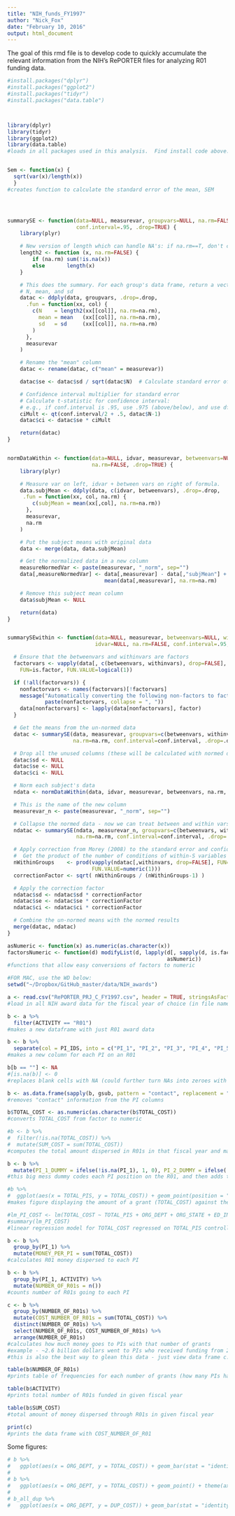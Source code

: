 ```yaml
---
title: "NIH_funds_FY1997"
author: "Nick_Fox"
date: "February 10, 2016"
output: html_document
---
```


The goal of this rmd file is to develop code to quickly accumulate the relevant information from the NIH's RePORTER files for analyzing R01 funding data.

```r
#install.packages("dplyr")
#install.packages("ggplot2")
#install.packages("tidyr")
#install.packages("data.table")



library(dplyr)
library(tidyr)
library(ggplot2)
library(data.table)
#loads in all packages used in this analysis.  Find install code above.


Sem <- function(x) {
  sqrt(var(x)/length(x))
  }
#creates function to calculate the standard error of the mean, SEM




summarySE <- function(data=NULL, measurevar, groupvars=NULL, na.rm=FALSE,
                      conf.interval=.95, .drop=TRUE) {
    library(plyr)

    # New version of length which can handle NA's: if na.rm==T, don't count them
    length2 <- function (x, na.rm=FALSE) {
        if (na.rm) sum(!is.na(x))
        else       length(x)
    }

    # This does the summary. For each group's data frame, return a vector with
    # N, mean, and sd
    datac <- ddply(data, groupvars, .drop=.drop,
      .fun = function(xx, col) {
        c(N    = length2(xx[[col]], na.rm=na.rm),
          mean = mean   (xx[[col]], na.rm=na.rm),
          sd   = sd     (xx[[col]], na.rm=na.rm)
        )
      },
      measurevar
    )

    # Rename the "mean" column    
    datac <- rename(datac, c("mean" = measurevar))

    datac$se <- datac$sd / sqrt(datac$N)  # Calculate standard error of the mean

    # Confidence interval multiplier for standard error
    # Calculate t-statistic for confidence interval: 
    # e.g., if conf.interval is .95, use .975 (above/below), and use df=N-1
    ciMult <- qt(conf.interval/2 + .5, datac$N-1)
    datac$ci <- datac$se * ciMult

    return(datac)
}


normDataWithin <- function(data=NULL, idvar, measurevar, betweenvars=NULL,
                           na.rm=FALSE, .drop=TRUE) {
    library(plyr)

    # Measure var on left, idvar + between vars on right of formula.
    data.subjMean <- ddply(data, c(idvar, betweenvars), .drop=.drop,
     .fun = function(xx, col, na.rm) {
        c(subjMean = mean(xx[,col], na.rm=na.rm))
      },
      measurevar,
      na.rm
    )

    # Put the subject means with original data
    data <- merge(data, data.subjMean)

    # Get the normalized data in a new column
    measureNormedVar <- paste(measurevar, "_norm", sep="")
    data[,measureNormedVar] <- data[,measurevar] - data[,"subjMean"] +
                               mean(data[,measurevar], na.rm=na.rm)

    # Remove this subject mean column
    data$subjMean <- NULL

    return(data)
}


summarySEwithin <- function(data=NULL, measurevar, betweenvars=NULL, withinvars=NULL,
                            idvar=NULL, na.rm=FALSE, conf.interval=.95, .drop=TRUE) {

  # Ensure that the betweenvars and withinvars are factors
  factorvars <- vapply(data[, c(betweenvars, withinvars), drop=FALSE],
    FUN=is.factor, FUN.VALUE=logical(1))

  if (!all(factorvars)) {
    nonfactorvars <- names(factorvars)[!factorvars]
    message("Automatically converting the following non-factors to factors: ",
            paste(nonfactorvars, collapse = ", "))
    data[nonfactorvars] <- lapply(data[nonfactorvars], factor)
  }

  # Get the means from the un-normed data
  datac <- summarySE(data, measurevar, groupvars=c(betweenvars, withinvars),
                     na.rm=na.rm, conf.interval=conf.interval, .drop=.drop)

  # Drop all the unused columns (these will be calculated with normed data)
  datac$sd <- NULL
  datac$se <- NULL
  datac$ci <- NULL

  # Norm each subject's data
  ndata <- normDataWithin(data, idvar, measurevar, betweenvars, na.rm, .drop=.drop)

  # This is the name of the new column
  measurevar_n <- paste(measurevar, "_norm", sep="")

  # Collapse the normed data - now we can treat between and within vars the same
  ndatac <- summarySE(ndata, measurevar_n, groupvars=c(betweenvars, withinvars),
                      na.rm=na.rm, conf.interval=conf.interval, .drop=.drop)

  # Apply correction from Morey (2008) to the standard error and confidence interval
  #  Get the product of the number of conditions of within-S variables
  nWithinGroups    <- prod(vapply(ndatac[,withinvars, drop=FALSE], FUN=nlevels,
                           FUN.VALUE=numeric(1)))
  correctionFactor <- sqrt( nWithinGroups / (nWithinGroups-1) )

  # Apply the correction factor
  ndatac$sd <- ndatac$sd * correctionFactor
  ndatac$se <- ndatac$se * correctionFactor
  ndatac$ci <- ndatac$ci * correctionFactor

  # Combine the un-normed means with the normed results
  merge(datac, ndatac)
}

asNumeric <- function(x) as.numeric(as.character(x))
factorsNumeric <- function(d) modifyList(d, lapply(d[, sapply(d, is.factor)],   
                                                   asNumeric))
#functions that allow easy conversions of factors to numeric

#FOR MAC, use the WD below:
setwd("~/Dropbox/GitHub_master/data/NIH_awards")

```

```r

a <- read.csv("RePORTER_PRJ_C_FY1997.csv", header = TRUE, stringsAsFactors = FALSE)
#load in all NIH award data for the fiscal year of choice (in file name - FYXXXX)

b <- a %>% 
  filter(ACTIVITY == "R01")
#makes a new dataframe with just R01 award data

b <- b %>% 
  separate(col = PI_IDS, into = c("PI_1", "PI_2", "PI_3", "PI_4", "PI_5", "PI_6", "PI_7", "PI_8", "PI_9", "PI_10", "PI_11"), sep = "\\;")
#makes a new column for each PI on an R01

b[b == ""] <- NA
#[is.na(b)] <- 0
#replaces blank cells with NA (could further turn NAs into zeroes with the second line)

b <- as.data.frame(sapply(b, gsub, pattern = "contact", replacement = ""), stringsAsFactors = FALSE)
#removes "contact" information from the PI columns

b$TOTAL_COST <- as.numeric(as.character(b$TOTAL_COST))
#converts TOTAL_COST from factor to numeric

#b <- b %>%
#  filter(!is.na(TOTAL_COST)) %>% 
#  mutate(SUM_COST = sum(TOTAL_COST))
#computes the total amount dispersed in R01s in that fiscal year and makes a new column: SUM_COST

b <- b %>% 
  mutate(PI_1_DUMMY = ifelse(!is.na(PI_1), 1, 0), PI_2_DUMMY = ifelse(!is.na(PI_2), 1, 0), PI_3_DUMMY = ifelse(!is.na(PI_3), 1, 0), PI_4_DUMMY = ifelse(!is.na(PI_4), 1, 0), PI_5_DUMMY = ifelse(!is.na(PI_5), 1, 0), PI_6_DUMMY = ifelse(!is.na(PI_6), 1, 0), PI_7_DUMMY = ifelse(!is.na(PI_7), 1, 0), PI_8_DUMMY = ifelse(!is.na(PI_8), 1, 0), PI_9_DUMMY = ifelse(!is.na(PI_9), 1, 0), PI_10_DUMMY = ifelse(!is.na(PI_10), 1, 0), PI_11_DUMMY = ifelse(!is.na(PI_11), 1, 0), TOTAL_PIS = PI_1_DUMMY + PI_2_DUMMY + PI_3_DUMMY + PI_4_DUMMY + PI_5_DUMMY + PI_6_DUMMY + PI_7_DUMMY + PI_8_DUMMY + PI_9_DUMMY + PI_10_DUMMY + PI_11_DUMMY)
#this big mess dummy codes each PI position on the R01, and then adds them all up to get a total number of PIs per grant

```

```r
#b %>% 
#  ggplot(aes(x = TOTAL_PIS, y = TOTAL_COST)) + geom_point(position = "jitter", alpha = 0.4, size = 2.5) + stat_smooth(method = "lm", size = 2, alpha = 0.4) + ggtitle("Value of R01 funding per PI author") + theme_bw() + theme(axis.line = element_line(colour = "black"), panel.grid.major = element_blank(), panel.grid.minor = element_blank(), panel.border = element_blank(), panel.background = element_blank())
#makes figure displaying the amount of a grant (TOTAL_COST) against the number of PIs on that R01

#lm_PI_COST <- lm(TOTAL_COST ~ TOTAL_PIS + ORG_DEPT + ORG_STATE + ED_INST_TYPE, data = b)
#summary(lm_PI_COST)
#linear regression model for TOTAL_COST regressed on TOTAL_PIS controlling for department type, state, and institution type.
```

```r

b <- b %>% 
  group_by(PI_1) %>% 
  mutate(MONEY_PER_PI = sum(TOTAL_COST))
#calculates R01 money dispersed to each PI

b <- b %>% 
  group_by(PI_1, ACTIVITY) %>% 
  mutate(NUMBER_OF_R01s = n())
#counts number of R01s going to each PI

c <- b %>% 
  group_by(NUMBER_OF_R01s) %>% 
  mutate(COST_NUMBER_OF_R01s = sum(TOTAL_COST)) %>% 
  distinct(NUMBER_OF_R01s) %>% 
  select(NUMBER_OF_R01s, COST_NUMBER_OF_R01s) %>% 
  arrange(NUMBER_OF_R01s)
#calculates how much money goes to PIs with that number of grants
#example - ~2.6 billion dollars went to PIs who received funding from 2 R01s in FY2013
#this is also the best way to glean this data - just view data frame c.

table(b$NUMBER_OF_R01s)
#prints table of frequencies for each number of grants (how many PIs have how many grants)

table(b$ACTIVITY)
#prints total number of R01s funded in given fiscal year

table(b$SUM_COST)
#total amount of money dispersed through R01s in given fiscal year

print(c)
#prints the data frame with COST_NUMBER_OF_R01
```

Some figures:
```r
# b %>% 
#   ggplot(aes(x = ORG_DEPT, y = TOTAL_COST)) + geom_bar(stat = "identity") + theme(axis.text.x = element_text(angle = 45, hjust = 1))
# 
# b %>% 
#   ggplot(aes(x = ORG_DEPT, y = TOTAL_COST)) + geom_point() + theme(axis.text.x = element_text(angle = 45, hjust = 1))
# 
# b_all_dup %>% 
#   ggplot(aes(x = ORG_DEPT, y = DUP_COST)) + geom_bar(stat = "identity") + theme(axis.text.x = element_text(angle = 45, hjust = 1))

```
